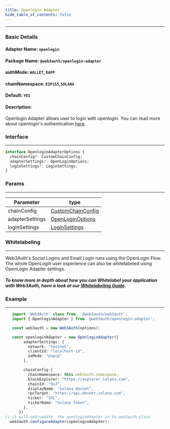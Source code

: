 ```yaml
---
title: Openlogin Adapter
hide_table_of_contents: false
---
```


---

### Basic Details

#### Adapter Name: `openlogin`

#### Package Name: `@web3auth/openlogin-adapter`

#### authMode: `WALLET`, `DAPP`

#### chainNamespace: `EIP155`,`SOLANA`

#### Default: `YES`

#### Description:

Openlogin Adapter allows user to login with openlogin. You can read more about openlogin's authentication
[here](https://docs.tor.us/open-login/get-started).

### Interface

---

```ts
interface OpenloginAdapterOptions {
  chainConfig?: CustomChainConfig;
  adapterSettings?: OpenLoginOptions;
  loginSettings?: LoginSettings;
}
```

### Params

---

| Parameter       | type                                                                                      |
| --------------- | ----------------------------------------------------------------------------------------- |
| chainConfig     | [CustomChainConfig](#common_configuration)                                                |
| adapterSettings | [OpenLoginOptions](https://docs.tor.us/open-login/api-reference/initialization#openlogin) |
| loginSettings   | [LoginSettings](https://docs.tor.us/open-login/api-reference/usage#login)                 |

### Whitelabeling

---

Web3Auth's Social Logins and Email Login runs using the OpenLogin Flow. The whole OpenLogin user experience can also be whitelabeled using OpenLogin
Adapter settings.

##### To know more in depth about how you can Whitelabel your application with Web3Auth, have a look at our [Whitelabeling Guide](/whitelabeling).

### Example

---

```ts
   import `Web3Auth` class from  `@web3auth/web3auth`;
   import { OpenloginAdapter } from `@web3auth/openlogin-adapter`;

   const web3auth = new Web3Auth(options);

   const openloginAdapter = new OpenloginAdapter({
        adapterSettings: {
          network: "testnet",
          clientId: "localhost-id",
          uxMode: "popup"
        },

        chainConfig:{
          chainNamespace: this.web3auth.namespace,
          blockExplorer: "https://explorer.solana.com",
          chainId: "0x3",
          displayName: "Solana devnet",
          rpcTarget: "https://api.devnet.solana.com",
          ticker: "SOL",
          tickerName: "Solana Token",
        },
      })
// it will add/update  the openloginAdapter in to web3auth class
  web3auth.configureAdapter(openloginAdapter);
```
